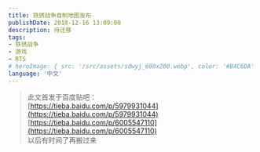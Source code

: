 ```yaml
---
title: 铁锈战争自制地图发布
publishDate: 2018-12-16 13:09:00
description: 待迁移
tags:
- 铁锈战争
- 游戏
- RTS
# heroImage: { src: '/src/assets/sdwyj_600x200.webp', color: '#B4C6DA' }
language: '中文'
---
```


> 此文首发于百度贴吧：  
> [https://tieba.baidu.com/p/5979931044](https://tieba.baidu.com/p/5979931044)  
> [https://tieba.baidu.com/p/6005547110](https://tieba.baidu.com/p/6005547110)  
> 以后有时间了再搬过来


